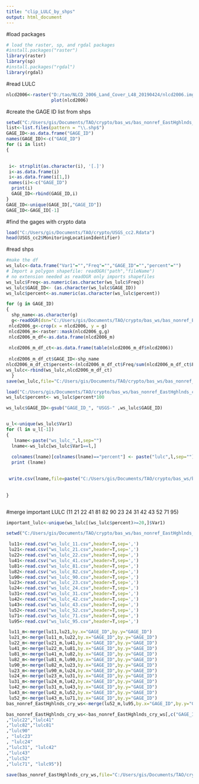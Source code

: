 ---
title: "clip_LULC_by_shps"
output: html_document
---

#load packages
```{r}
# load the raster, sp, and rgdal packages
#install.packages("raster")
library(raster)
library(sp)
#install.packages("rgdal")
library(rgdal)
```

#read LULC
```{r}

nlcd2006<-raster("D:/tao/NLCD_2006_Land_Cover_L48_20190424/nlcd2006.img")
                 plot(nlcd2006)
```

#create the GAGE ID list from shps
```{r}
setwd("C:/Users/gis/Documents/TAO/crypto/bas_ws/bas_nonref_EastHghlnds_cry_ws")
list<-list.files(pattern = "\\.shp$")
GAGE_ID<-as.data.frame("GAGE_ID")
names(GAGE_ID)<-c("GAGE_ID")
for (i in list)
{

  
 i<- strsplit(as.character(i), '[.]')
 i<-as.data.frame(i)
 i<-as.data.frame(i[1,])
 names(i)<-c("GAGE_ID")
  print(i)
  GAGE_ID<-rbind(GAGE_ID,i)
}
GAGE_ID<-unique(GAGE_ID[,"GAGE_ID"])
GAGE_ID<-GAGE_ID[-1]

```

#find the gages with crypto data
```{r}
load("C:/Users/gis/Documents/TAO/crypto/USGS_cc2.Rdata")
head(USGS_cc2$MonitoringLocationIdentifier)
```

#read shps
```{r}
#make the df
ws_lulc<-data.frame("Var1"="","Freq"="","GAGE_ID"="","percent"="")
# Import a polygon shapefile: readOGR("path","fileName")
# no extension needed as readOGR only imports shapefiles
ws_lulc$Freq<-as.numeric(as.character(ws_lulc$Freq))        
ws_lulc$GAGE_ID<- (as.character(ws_lulc$GAGE_ID))
ws_lulc$percent<-as.numeric(as.character(ws_lulc$percent))

for (g in GAGE_ID)
{
  shp_name<-as.character(g)
  g<-readOGR(dsn="C:/Users/gis/Documents/TAO/crypto/bas_ws/bas_nonref_EastHghlnds_cry_ws",layer=as.character(g))
 nlcd2006_g<-crop(x = nlcd2006, y = g)
 nlcd2006_m<-raster::mask(nlcd2006_g,g)
 nlcd2006_m_df<-as.data.frame(nlcd2006_m)
 
 nlcd2006_m_df_ct<-as.data.frame(table(nlcd2006_m_df$nlcd2006))
 
 nlcd2006_m_df_ct$GAGE_ID<-shp_name
nlcd2006_m_df_ct$percent<-(nlcd2006_m_df_ct$Freq/sum(nlcd2006_m_df_ct$Freq))
ws_lulc<-rbind(ws_lulc,nlcd2006_m_df_ct)
  }
save(ws_lulc,file="C:/Users/gis/Documents/TAO/crypto/bas_ws/bas_nonref_EastHghlnds_cry_ws/nlcd2006_ws_lulc.Rdata")

```






```{r}
load("C:/Users/gis/Documents/TAO/crypto/bas_ws/bas_nonref_EastHghlnds_cry_ws/nlcd2006_ws_lulc.Rdata")
ws_lulc$percent<- ws_lulc$percent*100

ws_lulc$GAGE_ID<-gsub("GAGE_ID_", "USGS-" ,ws_lulc$GAGE_ID)


u_l<-unique(ws_lulc$Var1)
for (l in u_l[-1])
{
   lname<-paste("ws_lulc_",l,sep="")
  lname<-ws_lulc[ws_lulc$Var1==l,]
 
  colnames(lname)[colnames(lname)=="percent"] <- paste("lulc",l,sep="")
  print (lname)

  
 write.csv(lname,file=paste("C:/Users/gis/Documents/TAO/crypto/bas_ws/bas_nonref_EastHghlnds_cry_ws/ws_lulc_",l,".csv",sep=""))
 
 
}



```
#merge important LULC   (11 21 22 41 81 82 90 23 24 31 42 43 52 71 95)
```{r}


important_lulc<-unique(ws_lulc[(ws_lulc$percent)>=20,]$Var1)
```


<!-- lu41_81<-merge(lu41,lu81,by.x="GAGE_ID",by.y="GAGE_ID" ) -->
<!-- lu41_81_90<-merge(lu41_81,lu90,by.x="GAGE_ID",by.y="GAGE_ID" ) -->
<!-- lu41_81_90_21<-merge(lu41_81_90,lu21,by.x="GAGE_ID",by.y="GAGE_ID" ) -->
<!-- lu41_81_90_21_11<-merge(lu41_81_90_21,lu11,by.x="GAGE_ID",by.y="GAGE_ID" ) -->
<!-- lu41_81_90_21_11_52<-merge(lu41_81_90_21_11,lu52,by.x="GAGE_ID",by.y="GAGE_ID" ) -->
<!-- lu41_81_90_21_22_11_52<-merge(lu41_81_90_21_11_52,lu22,by.x="GAGE_ID",by.y="GAGE_ID" ) -->
<!-- bas_nonref_EastHghlnds_cry_ws_lu41_43_81_90_21_22_11_52<-merge(lu41_81_90_21_22_11_52,lu43,by.x="GAGE_ID",by.y="GAGE_ID" ) -->

<!-- save(bas_nonref_EastHghlnds_cry_ws_lu41_43_81_90_21_22_11_52,file="/Users/owner/Desktop/bas_nonref_EastHghlnds_cry_ws/bas_nonref_EastHghlnds_cry_ws_lu41_43_81_90_21_22_11_52.Rdata") -->
<!-- ``` -->


```{r}
setwd("C:/Users/gis/Documents/TAO/crypto/bas_ws/bas_nonref_EastHghlnds_cry_ws")

 lu11<-read.csv("ws_lulc_11.csv",header=T,sep=',')
 lu21<-read.csv("ws_lulc_21.csv",header=T,sep=',')
 lu22<-read.csv("ws_lulc_22.csv",header=T,sep=',')
 lu41<-read.csv("ws_lulc_41.csv",header=T,sep=',')
 lu81<-read.csv("ws_lulc_81.csv",header=T,sep=',')
 lu82<-read.csv("ws_lulc_82.csv",header=T,sep=',')
 lu90<-read.csv("ws_lulc_90.csv",header=T,sep=',')
 lu23<-read.csv("ws_lulc_23.csv",header=T,sep=',')
 lu24<-read.csv("ws_lulc_24.csv",header=T,sep=',')
 lu31<-read.csv("ws_lulc_31.csv",header=T,sep=',')
 lu42<-read.csv("ws_lulc_42.csv",header=T,sep=',')
 lu43<-read.csv("ws_lulc_43.csv",header=T,sep=',')
 lu52<-read.csv("ws_lulc_52.csv",header=T,sep=',')
 lu71<-read.csv("ws_lulc_71.csv",header=T,sep=',')
 lu95<-read.csv("ws_lulc_95.csv",header=T,sep=',')

 lu11_m<-merge(lu11,lu21,by.x="GAGE_ID",by.y="GAGE_ID")
 lu21_m<-merge(lu11_m,lu22,by.x="GAGE_ID",by.y="GAGE_ID")
 lu22_m<-merge(lu21_m,lu41,by.x="GAGE_ID",by.y="GAGE_ID")
 lu41_m<-merge(lu22_m,lu81,by.x="GAGE_ID",by.y="GAGE_ID")
 lu81_m<-merge(lu41_m,lu82,by.x="GAGE_ID",by.y="GAGE_ID")
 lu82_m<-merge(lu81_m,lu90,by.x="GAGE_ID",by.y="GAGE_ID")
 lu90_m<-merge(lu82_m,lu23,by.x="GAGE_ID",by.y="GAGE_ID")
 lu23_m<-merge(lu90_m,lu24,by.x="GAGE_ID",by.y="GAGE_ID")
 lu24_m<-merge(lu23_m,lu31,by.x="GAGE_ID",by.y="GAGE_ID")
 lu31_m<-merge(lu24_m,lu42,by.x="GAGE_ID",by.y="GAGE_ID")
 lu42_m<-merge(lu31_m,lu43,by.x="GAGE_ID",by.y="GAGE_ID")
 lu43_m<-merge(lu42_m,lu52,by.x="GAGE_ID",by.y="GAGE_ID")
 lu52_m<-merge(lu43_m,lu71,by.x="GAGE_ID",by.y="GAGE_ID")
bas_nonref_EastHghlnds_cry_ws<-merge(lu52_m,lu95,by.x="GAGE_ID",by.y="GAGE_ID")

bas_nonref_EastHghlnds_cry_ws<-bas_nonref_EastHghlnds_cry_ws[,c("GAGE_ID","lulc11","lulc21"
,"lulc22","lulc41"
,"lulc82","lulc81"
,"lulc90"
, "lulc23"
, "lulc24"
,"lulc31", "lulc42"
,"lulc43"
,"lulc52"
,"lulc71", "lulc95")]
 
save(bas_nonref_EastHghlnds_cry_ws,file="C:/Users/gis/Documents/TAO/crypto/bas_ws/bas_nonref_EastHghlnds_cry_ws/bas_nonref_EastHghlnds_cry_ws.Rdata")
```









